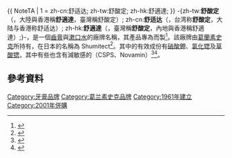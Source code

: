 {{ NoteTA
| 1 = zh-cn:舒适达; zh-tw:舒酸定; zh-hk:舒適達;
}}
{{infobox brand
| name           = 舒酸定<br/>Sensodyne
| logo           = 
| image          = [[File:Sensodyne_twin_sachet.jpg|265px]]
| caption        = 菲律賓的舒酸定二件組
| type           = [[牙膏|牙膏]]
| currentowner   = [[葛蘭素史克|葛蘭素史克]]
| origin         = [[美国|美国]] 
| served_area    = 全世界 
| introduced     = {{start date and age|1961}}
| discontinued   = 
| related        = {{le|Aquafresh|Aquafresh}}<br />{{le|Biotene|Biotene}}
| markets        = 
| previousowners = {{le|Block Drug|Block Drug}}
| trademarkregistrations = 
| ambassadors    = 
| tagline        =
| website        = {{URL|http://www.sensodyne.com/}}
}}
{{各地中文名
 | 名詞 = Sensodyne
 | t    = 1
 | 圖像 = 
 | 說明 = 
 | 大陸 = 舒适达
 | 臺灣 = 舒酸定
 | 香港 = 舒適達
 | 澳門 =
 | 新加坡=
 | 大馬 = 
}}
-{zh-tw:'''舒酸定'''（{{lang|en|Sensodyne}}，大陸與香港稱'''舒適達'''，臺灣稱舒酸定）; zh-cn:'''舒适达'''（{{lang|en|Sensodyne}}，台湾称'''舒酸定'''，大陆与香港称舒适达）; zh-hk:'''舒適達'''（{{lang|en|Sensodyne}}，臺灣稱'''舒酸定'''，內地與香港稱舒適達）;}-，是一個[[齒膏|齒膏]]與[[漱口水|漱口水]]的廠牌名稱，其產品專為{{le|敏感性牙齒|Dentin hypersensitivity}}而製<ref name=GUARDIAN>{{cite news |title=SmithKline to swallow Sensodyne |first=Andrew |last=Clark |url=https://www.theguardian.com/business/2000/oct/07/13 |newspaper=The Guardian |date=2000-10-07 |access-date=2013-07-20}}</ref>。該廠牌由[[葛蘭素史克|葛蘭素史克]]所持有，在日本的名稱為 Shumitect<ref>{{cite web |url=http://www.gsk.com/products/our-consumer-healthcare-products/sensodyne.html |title=Archived copy |access-date=2013-03-17 |url-status=dead |archive-url=https://web.archive.org/web/20130305172855/http://www.gsk.com/products/our-consumer-healthcare-products/sensodyne.html |archive-date=2013-03-05 }}</ref>。其中的有效成份有[[硝酸鉀|硝酸鉀]]、[[氯化锶|氯化锶]]及[[草酸锶|草酸锶]]，其中有些也含有減敏感的{{le|磷硅酸钠钙|Bioglass 45S5}}（CSPS、Novamin）<ref>{{Cite journal|last1=Freda|first1=Nicolas M|last2=Veitz-Keenan|first2=Analia|date=March 2016|title=Calcium sodium phosphosilicate had some benefit on dentine hypersensitivity: Question: Is calcium sodium phosphosilicate (CSPS) effective in reducing dentine hypersensitivity (DH) pain response?|journal=Evidence-Based Dentistry|language=en|volume=17|issue=1|pages=12–13|doi=10.1038/sj.ebd.6401148|pmid=27012568|s2cid=24049298|issn=1462-0049}}</ref><ref name="Novamin">{{cite web|last1=Goldie|first1=Maria|title=Potassium nitrate, sodium fluoride, strontium chloride, and NovaMin technologies for dentin hypersensitivity|url=http://www.dentistryiq.com/articles/2011/03/novamin-and-hypersensitivity.html|website=Dentistry IQ|access-date=2014-11-21}}</ref>。

==參考資料==
{{reflist|30em}}

{{生活小作品}}
[[Category:牙膏品牌|Category:牙膏品牌]]
[[Category:葛兰素史克品牌|Category:葛兰素史克品牌]]
[[Category:1961年建立|Category:1961年建立]]
[[Category:2001年併購|Category:2001年併購]]